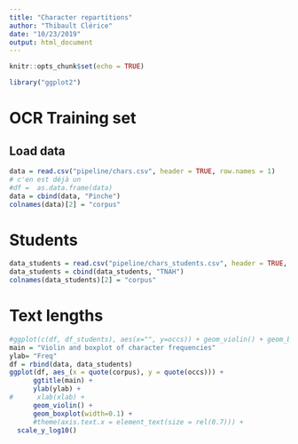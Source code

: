 ```yaml
---
title: "Character repartitions"
author: "Thibault Clérice"
date: "10/23/2019"
output: html_document
---
```


```r
knitr::opts_chunk$set(echo = TRUE)
```

```r
library("ggplot2")
```

# OCR Training set

## Load data

```r
data = read.csv("pipeline/chars.csv", header = TRUE, row.names = 1)
# c'en est déjà un
#df =  as.data.frame(data)
data = cbind(data, "Pinche")
colnames(data)[2] = "corpus"
```

# Students

```r
data_students = read.csv("pipeline/chars_students.csv", header = TRUE, row.names = 1)
data_students = cbind(data_students, "TNAH")
colnames(data_students)[2] = "corpus"
```

# Text lengths

```r
#ggplot(c(df, df_students), aes(x="", y=occs)) + geom_violin() + geom_boxplot(width=0.2) + ylab("Characters with this count") + xlab("Est. count of characters in the TNAH Dataset") + scale_y_log10()
main = "Violin and boxplot of character frequencies"
ylab= "Freq"
df = rbind(data, data_students)
ggplot(df, aes_(x = quote(corpus), y = quote(occs))) +
      ggtitle(main) +
      ylab(ylab) +
#      xlab(xlab) +
      geom_violin() + 
      geom_boxplot(width=0.1) +
      #theme(axis.text.x = element_text(size = rel(0.7))) +
  scale_y_log10()
```
